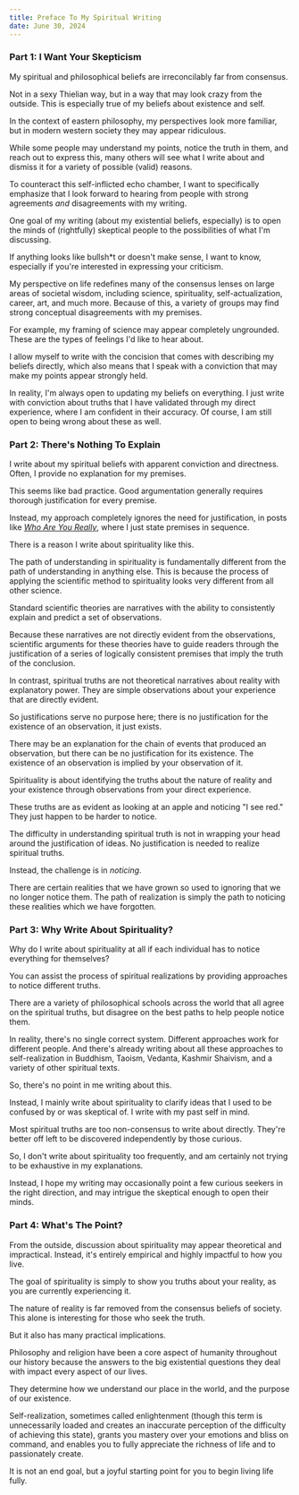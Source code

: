 ```yaml
---
title: Preface To My Spiritual Writing
date: June 30, 2024
---
```


### Part 1: I Want Your Skepticism

My spiritual and philosophical beliefs are irreconcilably far from consensus.

Not in a sexy Thielian way, but in a way that may look crazy from the outside. This is especially true of my beliefs about existence and self.

In the context of eastern philosophy, my perspectives look more familiar, but in modern western society they may appear ridiculous.

While some people may understand my points, notice the truth in them, and reach out to express this, many others will see what I write about and dismiss it for a variety of possible (valid) reasons.

To counteract this self-inflicted echo chamber, I want to specifically emphasize that I look forward to hearing from people with strong agreements _and_ disagreements with my writing.

One goal of my writing (about my existential beliefs, especially) is to open the minds of (rightfully) skeptical people to the possibilities of what I'm discussing.

If anything looks like bullsh\*t or doesn't make sense, I want to know, especially if you're interested in expressing your criticism.

My perspective on life redefines many of the consensus lenses on large areas of societal wisdom, including science, spirituality, self-actualization, career, art, and much more. Because of this, a variety of groups may find strong conceptual disagreements with my premises.

For example, my framing of science may appear completely ungrounded. These are the types of feelings I'd like to hear about.

I allow myself to write with the concision that comes with describing my beliefs directly, which also means that I speak with a conviction that may make my points appear strongly held.

In reality, I'm always open to updating my beliefs on everything. I just write with conviction about truths that I have validated through my direct experience, where I am confident in their accuracy. Of course, I am still open to being wrong about these as well.

### Part 2: There's Nothing To Explain

I write about my spiritual beliefs with apparent conviction and directness. Often, I provide no explanation for my premises.

This seems like bad practice. Good argumentation generally requires thorough justification for every premise.

Instead, my approach completely ignores the need for justification, in posts like [_Who Are You Really_](/writing/who-are-you-really), where I just state premises in sequence.

There is a reason I write about spirituality like this.

The path of understanding in spirituality is fundamentally different from the path of understanding in anything else. This is because the process of applying the scientific method to spirituality looks very different from all other science.

Standard scientific theories are narratives with the ability to consistently explain and predict a set of observations.

Because these narratives are not directly evident from the observations, scientific arguments for these theories have to guide readers through the justification of a series of logically consistent premises that imply the truth of the conclusion.

In contrast, spiritual truths are not theoretical narratives about reality with explanatory power. They are simple observations about your experience that are directly evident.

So justifications serve no purpose here; there is no justification for the existence of an observation, it just exists.

There may be an explanation for the chain of events that produced an observation, but there can be no justification for its existence. The existence of an observation is implied by your observation of it.

Spirituality is about identifying the truths about the nature of reality and your existence through observations from your direct experience.

These truths are as evident as looking at an apple and noticing "I see red." They just happen to be harder to notice.

The difficulty in understanding spiritual truth is not in wrapping your head around the justification of ideas. No justification is needed to realize spiritual truths.

Instead, the challenge is in _noticing_.

There are certain realities that we have grown so used to ignoring that we no longer notice them. The path of realization is simply the path to noticing these realities which we have forgotten.

### Part 3: Why Write About Spirituality?

Why do I write about spirituality at all if each individual has to notice everything for themselves?

You can assist the process of spiritual realizations by providing approaches to notice different truths.

There are a variety of philosophical schools across the world that all agree on the spiritual truths, but disagree on the best paths to help people notice them.

In reality, there's no single correct system. Different approaches work for different people. And there's already writing about all these approaches to self-realization in Buddhism, Taoism, Vedanta, Kashmir Shaivism, and a variety of other spiritual texts.

So, there's no point in me writing about this.

Instead, I mainly write about spirituality to clarify ideas that I used to be confused by or was skeptical of. I write with my past self in mind.

Most spiritual truths are too non-consensus to write about directly. They're better off left to be discovered independently by those curious.

So, I don't write about spirituality too frequently, and am certainly not trying to be exhaustive in my explanations.

Instead, I hope my writing may occasionally point a few curious seekers in the right direction, and may intrigue the skeptical enough to open their minds.

### Part 4: What's The Point?

From the outside, discussion about spirituality may appear theoretical and impractical. Instead, it's entirely empirical and highly impactful to how you live.

The goal of spirituality is simply to show you truths about your reality, as you are currently experiencing it.

The nature of reality is far removed from the consensus beliefs of society. This alone is interesting for those who seek the truth.

But it also has many practical implications.

Philosophy and religion have been a core aspect of humanity throughout our history because the answers to the big existential questions they deal with impact every aspect of our lives.

They determine how we understand our place in the world, and the purpose of our existence.

Self-realization, sometimes called enlightenment (though this term is unnecessarily loaded and creates an inaccurate perception of the difficulty of achieving this state), grants you mastery over your emotions and bliss on command, and enables you to fully appreciate the richness of life and to passionately create.

It is not an end goal, but a joyful starting point for you to begin living life fully.
